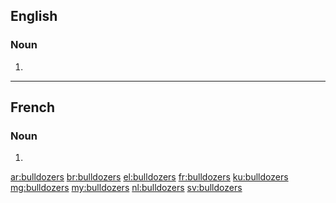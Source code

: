 ==English==

===Noun===
{{head|en|noun plural form}}

# {{plural of|bulldozer|lang=en}}

----

==French==

===Noun===
{{head|fr|noun plural form|g=m}}

# {{plural of|bulldozer|lang=fr}}

[[ar:bulldozers]]
[[br:bulldozers]]
[[el:bulldozers]]
[[fr:bulldozers]]
[[ku:bulldozers]]
[[mg:bulldozers]]
[[my:bulldozers]]
[[nl:bulldozers]]
[[sv:bulldozers]]